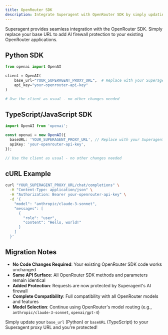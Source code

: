 ```yaml
---
title: OpenRouter SDK
description: Integrate Superagent with OpenRouter SDK by simply updating your base URL
---
```


Superagent provides seamless integration with the OpenRouter SDK. Simply replace your base URL to add AI firewall protection to your existing OpenRouter applications.

## Python SDK

```python title="Python SDK Setup"
from openai import OpenAI

client = OpenAI(
    base_url="YOUR_SUPERAGENT_PROXY_URL",  # Replace with your Superagent proxy
    api_key="your-openrouter-api-key"
)

# Use the client as usual - no other changes needed
```

## TypeScript/JavaScript SDK

```typescript title="TypeScript/JavaScript SDK Setup"
import OpenAI from 'openai';

const openai = new OpenAI({
  baseURL: 'YOUR_SUPERAGENT_PROXY_URL', // Replace with your Superagent proxy
  apiKey: 'your-openrouter-api-key',
});

// Use the client as usual - no other changes needed
```

## cURL Example

```bash title="cURL Request"
curl "YOUR_SUPERAGENT_PROXY_URL/chat/completions" \
  -H "Content-Type: application/json" \
  -H "Authorization: Bearer your-openrouter-api-key" \
  -d '{
    "model": "anthropic/claude-3-sonnet",
    "messages": [
      {
        "role": "user",
        "content": "Hello, world!"
      }
    ]
  }'
```

## Migration Notes

- **No Code Changes Required**: Your existing OpenRouter SDK code works unchanged
- **Same API Surface**: All OpenRouter SDK methods and parameters remain identical
- **Added Protection**: Requests are now protected by Superagent's AI firewall
- **Complete Compatibility**: Full compatibility with all OpenRouter models and features
- **Model Selection**: Continue using OpenRouter's model routing (e.g., `anthropic/claude-3-sonnet`, `openai/gpt-4`)

Simply update your `base_url` (Python) or `baseURL` (TypeScript) to your Superagent proxy URL and you're protected!